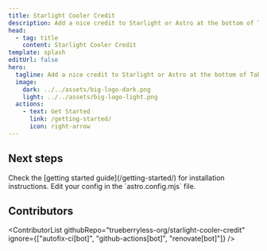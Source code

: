 ```yaml
---
title: Starlight Cooler Credit
description: Add a nice credit to Starlight or Astro at the bottom of Table of Contents.
head:
  - tag: title
    content: Starlight Cooler Credit
template: splash
editUrl: false
hero:
  tagline: Add a nice credit to Starlight or Astro at the bottom of Table of Contents.
  image:
    dark: ../../assets/big-logo-dark.png
    light: ../../assets/big-logo-light.png
  actions:
    - text: Get Started
      link: /getting-started/
      icon: right-arrow
---
```



## Next steps

<CardGrid stagger>
  <Card title="Install the plugin" icon="puzzle">
    Check the [getting started guide](/getting-started/) for installation
    instructions.
  </Card>
  <Card title="Configure the plugin" icon="setting">
    Edit your config in the `astro.config.mjs` file.
  </Card>
</CardGrid>

## Contributors


<ContributorList githubRepo="trueberryless-org/starlight-cooler-credit" ignore={["autofix-ci[bot]", "github-actions[bot]", "renovate[bot]"]} />
